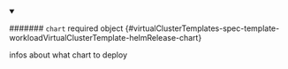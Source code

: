 


<details className="config-field" data-expandable="true" open>
<summary>

####### `chart` <span className="config-field-required" data-required="false">required</span> <span className="config-field-type">object</span> <span className="config-field-default"></span> <span className="config-field-enum"></span> {#virtualClusterTemplates-spec-template-workloadVirtualClusterTemplate-helmRelease-chart}

infos about what chart to deploy

</summary>

<PartialChartreference />


</details>
